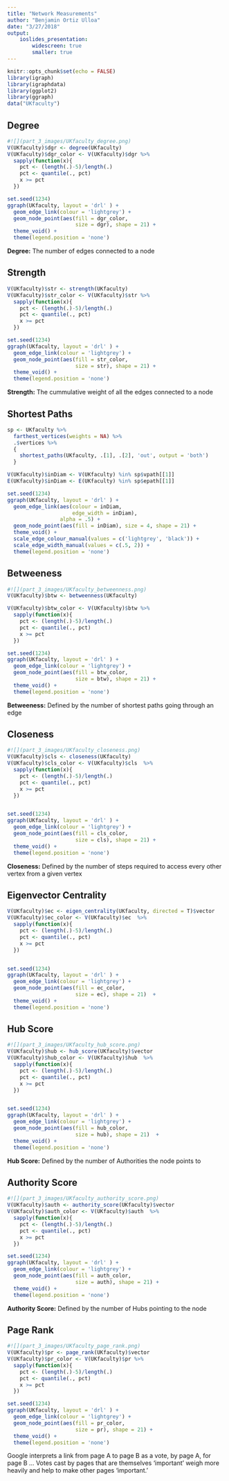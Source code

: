 ```yaml
---
title: "Network Measurements"
author: "Benjamin Ortiz Ulloa"
date: "3/27/2018"
output: 
    ioslides_presentation:  
        widescreen: true
        smaller: true
---
```


```r
knitr::opts_chunk$set(echo = FALSE)
library(igraph)
library(igraphdata)
library(ggplot2)
library(ggraph)
data("UKfaculty")
```

## Degree

```r
#![](part_3_images/UKfaculty_degree.png)
V(UKfaculty)$dgr <- degree(UKfaculty)
V(UKfaculty)$dgr_color <- V(UKfaculty)$dgr %>%
  sapply(function(x){
    pct <- (length(.)-5)/length(.)
    pct <- quantile(., pct)
    x >= pct
  })

set.seed(1234)
ggraph(UKfaculty, layout = 'drl' ) +
  geom_edge_link(colour = 'lightgrey') +
  geom_node_point(aes(fill = dgr_color,
                      size = dgr), shape = 21) +
  theme_void() +
  theme(legend.position = 'none')
```

**Degree:** The number of edges connected to a node

## Strength

```r
V(UKfaculty)$str <- strength(UKfaculty)
V(UKfaculty)$str_color <- V(UKfaculty)$str %>%
  sapply(function(x){
    pct <- (length(.)-5)/length(.)
    pct <- quantile(., pct)
    x >= pct
  })

set.seed(1234)
ggraph(UKfaculty, layout = 'drl' ) +
  geom_edge_link(colour = 'lightgrey') +
  geom_node_point(aes(fill = str_color,
                      size = str), shape = 21) +
  theme_void() +
  theme(legend.position = 'none')
```

**Strength:** The cummulative weight of all the edges connected to a node

## Shortest Paths

```r
sp <- UKfaculty %>%
  farthest_vertices(weights = NA) %>%
  .$vertices %>%
  {
    shortest_paths(UKfaculty, .[1], .[2], 'out', output = 'both')
  }

V(UKfaculty)$inDiam <- V(UKfaculty) %in% sp$vpath[[1]]
E(UKfaculty)$inDiam <- E(UKfaculty) %in% sp$epath[[1]]

set.seed(1234)
ggraph(UKfaculty, layout = 'drl' ) +
  geom_edge_link(aes(colour = inDiam,
                     edge_width = inDiam),
                 alpha = .5) +
  geom_node_point(aes(fill = inDiam), size = 4, shape = 21) +
  theme_void() +
  scale_edge_colour_manual(values = c('lightgrey', 'black')) +
  scale_edge_width_manual(values = c(.5, 2)) +
  theme(legend.position = 'none')

```

## Betweeness

```r
#![](part_3_images/UKfaculty_betweenness.png)
V(UKfaculty)$btw <- betweenness(UKfaculty)

V(UKfaculty)$btw_color <- V(UKfaculty)$btw %>%
  sapply(function(x){
    pct <- (length(.)-5)/length(.)
    pct <- quantile(., pct)
    x >= pct
  })

set.seed(1234)
ggraph(UKfaculty, layout = 'drl' ) +
  geom_edge_link(colour = 'lightgrey') +
  geom_node_point(aes(fill = btw_color,
                      size = btw), shape = 21) +
  theme_void() +
  theme(legend.position = 'none')
```

**Betweeness:** Defined by the number of shortest paths going through an edge

## Closeness

```r
#![](part_3_images/UKfaculty_closeness.png)
V(UKfaculty)$cls <- closeness(UKfaculty)
V(UKfaculty)$cls_color <- V(UKfaculty)$cls  %>%
  sapply(function(x){
    pct <- (length(.)-5)/length(.)
    pct <- quantile(., pct)
    x >= pct
  })


set.seed(1234)
ggraph(UKfaculty, layout = 'drl' ) +
  geom_edge_link(colour = 'lightgrey') +
  geom_node_point(aes(fill = cls_color,
                      size = cls), shape = 21) +
  theme_void() +
  theme(legend.position = 'none')
```

**Closeness:** Defined by the number of steps required to access every other vertex from a given vertex

## Eigenvector Centrality

```r
V(UKfaculty)$ec <- eigen_centrality(UKfaculty, directed = T)$vector
V(UKfaculty)$ec_color <- V(UKfaculty)$ec  %>%
  sapply(function(x){
    pct <- (length(.)-5)/length(.)
    pct <- quantile(., pct)
    x >= pct
  })


set.seed(1234)
ggraph(UKfaculty, layout = 'drl' ) +
  geom_edge_link(colour = 'lightgrey') +
  geom_node_point(aes(fill = ec_color,
                      size = ec), shape = 21)  +
  theme_void() +
  theme(legend.position = 'none')

```

## Hub Score

```r
#![](part_3_images/UKfaculty_hub_score.png)
V(UKfaculty)$hub <- hub_score(UKfaculty)$vector
V(UKfaculty)$hub_color <- V(UKfaculty)$hub  %>%
  sapply(function(x){
    pct <- (length(.)-5)/length(.)
    pct <- quantile(., pct)
    x >= pct
  })


set.seed(1234)
ggraph(UKfaculty, layout = 'drl' ) +
  geom_edge_link(colour = 'lightgrey') +
  geom_node_point(aes(fill = hub_color,
                      size = hub), shape = 21)  +
  theme_void() +
  theme(legend.position = 'none')
```

**Hub Score:** Defined by the number of Authorities the node points to

## Authority Score


```r
#![](part_3_images/UKfaculty_authority_score.png)
V(UKfaculty)$auth <- authority_score(UKfaculty)$vector
V(UKfaculty)$auth_color <- V(UKfaculty)$auth  %>%
  sapply(function(x){
    pct <- (length(.)-5)/length(.)
    pct <- quantile(., pct)
    x >= pct
  })

set.seed(1234)
ggraph(UKfaculty, layout = 'drl' ) +
  geom_edge_link(colour = 'lightgrey') +
  geom_node_point(aes(fill = auth_color,
                      size = auth), shape = 21) +
  theme_void() +
  theme(legend.position = 'none')
```

**Authority Score:** Defined by the number of Hubs pointing to the node

## Page Rank

```r
#![](part_3_images/UKfaculty_page_rank.png)
V(UKfaculty)$pr <- page_rank(UKfaculty)$vector
V(UKfaculty)$pr_color <- V(UKfaculty)$pr %>%
  sapply(function(x){
    pct <- (length(.)-5)/length(.)
    pct <- quantile(., pct)
    x >= pct
  })

set.seed(1234)
ggraph(UKfaculty, layout = 'drl' ) +
  geom_edge_link(colour = 'lightgrey') +
  geom_node_point(aes(fill = pr_color,
                      size = pr), shape = 21) +
  theme_void() +
  theme(legend.position = 'none')
```

Google interprets a link from page A to page B as a vote, by page A, for page B ... Votes cast by pages that are themselves ‘important’ weigh more heavily and help to make other pages ‘important.’ 